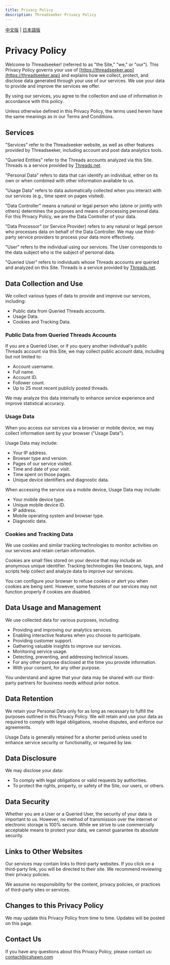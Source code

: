 ```yaml
---
title: Privacy Policy
description: Threadseeker Privacy Policy
---
```


[中文版](/docs/privacy) | [日本語版](/docs/ja/privacy)

# Privacy Policy

Welcome to Threadseeker! (referred to as "the Site," "we," or "our"). This Privacy Policy governs your use of [https://threadseeker.app](https://threadseeker.app) and explains how we collect, protect, and disclose data generated through your use of our services. We use your data to provide and improve the services we offer.

By using our services, you agree to the collection and use of information in accordance with this policy. 

Unless otherwise defined in this Privacy Policy, the terms used herein have the same meanings as in our Terms and Conditions.

## Services

"Services" refer to the Threadseeker website, as well as other features provided by Threadseeker, including account and post data analytics tools. 

"Queried Entities" refer to the Threads accounts analyzed via this Site. Threads is a service provided by [Threads.net](https://threads.net).

"Personal Data" refers to data that can identify an individual, either on its own or when combined with other information available to us.

"Usage Data" refers to data automatically collected when you interact with our services (e.g., time spent on pages visited).

"Data Controller" means a natural or legal person who (alone or jointly with others) determines the purposes and means of processing personal data. For this Privacy Policy, we are the Data Controller of your data.

"Data Processor" (or Service Provider) refers to any natural or legal person who processes data on behalf of the Data Controller. We may use third-party service providers to process your data more effectively.

"User" refers to the individual using our services. The User corresponds to the data subject who is the subject of personal data.

"Queried User" refers to individuals whose Threads accounts are queried and analyzed on this Site. Threads is a service provided by [Threads.net](https://threads.net).

## Data Collection and Use

We collect various types of data to provide and improve our services, including:

- Public data from Queried Threads accounts.
- Usage Data.
- Cookies and Tracking Data.

### Public Data from Queried Threads Accounts

If you are a Queried User, or if you query another individual's public Threads account via this Site, we may collect public account data, including but not limited to:

- Account username.
- Full name.
- Account ID.
- Follower count.
- Up to 25 most recent publicly posted threads.

We may analyze this data internally to enhance service experience and improve statistical accuracy.

### Usage Data

When you access our services via a browser or mobile device, we may collect information sent by your browser ("Usage Data").

Usage Data may include:

- Your IP address.
- Browser type and version.
- Pages of our service visited.
- Time and date of your visit.
- Time spent on those pages.
- Unique device identifiers and diagnostic data.

When accessing the service via a mobile device, Usage Data may include:

- Your mobile device type.
- Unique mobile device ID.
- IP address.
- Mobile operating system and browser type.
- Diagnostic data.

### Cookies and Tracking Data

We use cookies and similar tracking technologies to monitor activities on our services and retain certain information.

Cookies are small files stored on your device that may include an anonymous unique identifier. Tracking technologies like beacons, tags, and scripts help collect and analyze data to improve our services.

You can configure your browser to refuse cookies or alert you when cookies are being sent. However, some features of our services may not function properly if cookies are disabled.

## Data Usage and Management

We use collected data for various purposes, including:

- Providing and improving our analytics services.
- Enabling interactive features when you choose to participate.
- Providing customer support.
- Gathering valuable insights to improve our services.
- Monitoring service usage.
- Detecting, preventing, and addressing technical issues.
- For any other purpose disclosed at the time you provide information.
- With your consent, for any other purpose.

You understand and agree that your data may be shared with our third-party partners for business needs without prior notice.

## Data Retention

We retain your Personal Data only for as long as necessary to fulfill the purposes outlined in this Privacy Policy. We will retain and use your data as required to comply with legal obligations, resolve disputes, and enforce our agreements.

Usage Data is generally retained for a shorter period unless used to enhance service security or functionality, or required by law.

## Data Disclosure

We may disclose your data:

- To comply with legal obligations or valid requests by authorities.
- To protect the rights, property, or safety of the Site, our users, or others.

## Data Security

Whether you are a User or a Queried User, the security of your data is important to us. However, no method of transmission over the internet or electronic storage is 100% secure. While we strive to use commercially acceptable means to protect your data, we cannot guarantee its absolute security.

## Links to Other Websites

Our services may contain links to third-party websites. If you click on a third-party link, you will be directed to their site. We recommend reviewing their privacy policies.

We assume no responsibility for the content, privacy policies, or practices of third-party sites or services.

## Changes to this Privacy Policy

We may update this Privacy Policy from time to time. Updates will be posted on this page.

## Contact Us

If you have any questions about this Privacy Policy, please contact us:  
[contact@jcshawn.com](mailto:contact@jcshawn.com)
